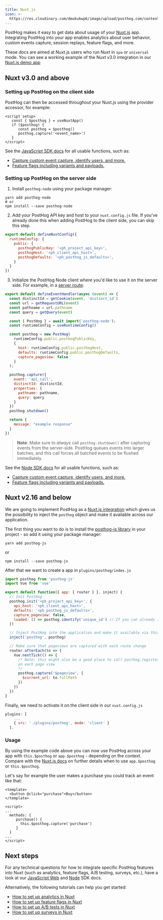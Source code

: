 ```yaml
---
title: Nuxt.js
icon: >-
  https://res.cloudinary.com/dmukukwp6/image/upload/posthog.com/contents/images/docs/integrate/frameworks/nuxt.svg
---
```



PostHog makes it easy to get data about usage of your [Nuxt.js](https://nuxt.com/) app. Integrating PostHog into your app enables analytics about user behavior, custom events capture, session replays, feature flags, and more.

These docs are aimed at Nuxt.js users who run Nuxt in `spa` or `universal` mode. You can see a working example of the Nuxt v3.0 integration in our [Nuxt.js demo app](https://github.com/PostHog/posthog-js/tree/master/playground/nuxtjs)

## Nuxt v3.0 and above

### Setting up PostHog on the client side


<NuxtInstall />

PostHog can then be accessed throughout your Nuxt.js using the provider accessor, for example:

```vue filename=index.vue
<script setup>
   const { $posthog } = useNuxtApp()
   if ($posthog) {
      const posthog = $posthog()
      posthog.capture('<event_name>')
   }
</script>
```

See the [JavaScript SDK docs](/docs/libraries/js/features) for all usable functions, such as:
- [Capture custom event capture, identify users, and more.](/docs/libraries/js/features#capturing-events)
- [Feature flags including variants and payloads.](/docs/libraries/js/features#feature-flags)

<DetailSetUpReverseProxy />

<DetailGroupProductsInOneProject />

### Setting up PostHog on the server side

1. Install `posthog-node` using your package manager:

```shell
yarn add posthog-node
# or
npm install --save posthog-node
```

2. Add your PostHog API key and host to your `nuxt.config.js` file. If you've already done this when adding PostHog to the client side, you can skip this step.

```js file=nuxt.config.js
export default defineNuxtConfig({
  runtimeConfig: {
    public: {
      posthogPublicKey: '<ph_project_api_key>',
      posthogHost: '<ph_client_api_host>',
      posthogDefaults: '<ph_posthog_js_defaults>',
    }
  }
})
```

3. Initialize the PostHog Node client where you'd like to use it on the server side. For example, in a [server route](https://nuxt.com/docs/guide/directory-structure/server#server-routes):

```js file=server/api/example.js focusOnLines=7-27
export default defineEventHandler(async (event) => {
  const distinctId = getCookie(event, 'distinct_id')
  const url = getRequestURL(event)
  const pathname = url.pathname 
  const query = getQuery(event)

  const { PostHog } = await import('posthog-node');
  const runtimeConfig = useRuntimeConfig()

  const posthog = new PostHog(
    runtimeConfig.public.posthogPublicKey,
    { 
      host: runtimeConfig.public.posthogHost, 
      defaults: runtimeConfig.public.posthogDefaults,
      capture_pageview: false
    }
  );

  posthog.capture({
    event: 'api_call',
    distinctId: distinctId,
    properties: {
      pathname: pathname,
      query: query
    }
  })
  posthog.shutdown()

  return {
    message: "example response"
  }
})
```

> **Note**: Make sure to _always_ call `posthog.shutdown()` after capturing events from the server-side.
> PostHog queues events into larger batches, and this call forces all batched events to be flushed immediately.

See the [Node SDK docs](/docs/libraries/node) for all usable functions, such as:
- [Capture custom event capture, identify users, and more.](/docs/libraries/node#capturing-events)
- [Feature flags including variants and payloads.](/docs/libraries/node#feature-flags)

## Nuxt v2.16 and below

We are going to implement PostHog as a [Nuxt.js integration](https://nuxtjs.org/docs/2.x/directory-structure/plugins) which gives us the possibility to inject
the `posthog` object and make it available across our application.

The first thing you want to do is to install the [posthog-js library](/docs/integrate/client/js) in your project - so add it using your package manager:

```shell
yarn add posthog-js
```

or

```shell
npm install --save posthog-js
```

After that we want to create a app in `plugins/posthog/index.js`

```javascript
import posthog from 'posthog-js'
import Vue from 'vue'

export default function({ app: { router } }, inject) {
  // Init PostHog
  posthog.init('<ph_project_api_key>', {
    api_host: '<ph_client_api_host>',
    defaults: '<ph_posthog_js_defaults>',
    capture_pageview: false,
    loaded: () => posthog.identify('unique_id') // If you can already identify your user
  })

  // Inject PostHog into the application and make it available via this.$posthog (or app.$posthog)
  inject('posthog', posthog)

  // Make sure that pageviews are captured with each route change
  router.afterEach(to => {
    Vue.nextTick(() => {
      /* Note: this might also be a good place to call posthog.register(...) in order to update your properties
      on each page view
      */
      posthog.capture('$pageview', {
        $current_url: to.fullPath
      })
    })
  })
}

```

Finally, we need to activate it on the client side in our `nuxt.config.js`

```js
plugins: [
    ...
    { src: './plugins/posthog', mode: 'client' }
  ],
```

### Usage

By using the example code above you can now use PostHog across your app with `this.$posthog` or `app.$posthog` - depending on the context. 
Compare with the [Nuxt.js docs](https://nuxtjs.org/docs/2.x/directory-structure/plugins#inject-in-root--context) on further details when to use `app.$posthog` or `this.$posthog`.

Let's say for example the user makes a purchase you could track an event like that:

```js-web
<template>
  <button @click="purchase">Buy</button>
</template>

<script>
...
  methods: {
     purchase() {
       this.$posthog.capture('purchase')
     }
  }
...
</script>
```

## Next steps

For any technical questions for how to integrate specific PostHog features into Nuxt (such as analytics, feature flags, A/B testing, surveys, etc.), have a look at our [JavaScript Web](/docs/libraries/js) and [Node](/docs/libraries/node) SDK docs.

Alternatively, the following tutorials can help you get started:

- [How to set up analytics in Nuxt](/tutorials/nuxt-analytics)
- [How to set up feature flags in Nuxt](/tutorials/nuxt-feature-flags)
- [How to set up A/B tests in Nuxt](/tutorials/nuxtjs-ab-tests)
- [How to set up surveys in Nuxt](/tutorials/nuxt-surveys)